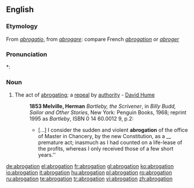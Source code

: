 ==English==

===Etymology===
From {{etyl|la}} ''[[abrogatio]]'', from ''[[abrogare]]'': compare French ''[[abrogation]]'' or ''[[abroger]]''

===Pronunciation===
*:{{rhymes|eɪʃǝn}}

===Noun===
{{en-noun}}
#The act of [[abrogating]]; a [[repeal]] by [[authority]] - [[w:David Hume|David Hume]]
#:'''1853 Melville, Herman''' ''Bartleby, the Scrivener'', in ''Billy Budd, Sailor and Other Stories'', New York: Penguin Books, 1968; reprint 1995 as ''Bartleby'', ISBN 0 14 60.0012 9, p.2:
#:* [...] I consider the sudden and violent '''abrogation''' of the office of Master in Chancery, by the new Constitution, as a __ premature act; inasmuch as I had counted on a life-lease of the profits, whereas I only received those of a few short years.''

[[de:abrogation]]
[[el:abrogation]]
[[fr:abrogation]]
[[gl:abrogation]]
[[ko:abrogation]]
[[io:abrogation]]
[[it:abrogation]]
[[hu:abrogation]]
[[pl:abrogation]]
[[ro:abrogation]]
[[ru:abrogation]]
[[te:abrogation]]
[[tr:abrogation]]
[[vi:abrogation]]
[[zh:abrogation]]